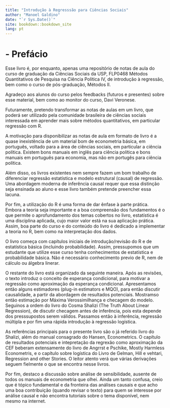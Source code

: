 ```yaml
---
title: "Introdução à Regresssão para Ciências Sociais"
author: "Manoel Galdino"
date: "`r Sys.Date()`"
site: bookdown::bookdown_site
lang: pt
---
```


# - Prefácio

Esse livro é, por enquanto, apenas uma repositório de notas de aula do curso de graduação da Ciências Sociais da USP, FLP0468 Métodos Quantitativos de Pesquisa na Ciência Política IV, de introdução à regressão, bem como o curso de pós-graduação, Métodos II.

Agradeço aos alunos do curso pelos feedbacks (futuros e presentes) sobre esse material, bem como ao monitor do curso, Davi Veronese.

Futuramente, pretendo transformar as notas de aulas em um livro, que poderá ser utilizado pela comunidade brasileira de ciências sociais interessada em aprender mais sobre métodos quantitativos, em particular regressão com R.

A motivação para disponibilizar as notas de aula em formato de livro é a quase inexistência de um material bom de econometria básica, em português, voltado para a área de ciências sociais, em particular a ciência política. Existem bons manuais em inglês para ciência política e bons manuais em português para economia, mas não em portugês para ciência política.

Além disso, os livros existentes nem sempre fazem um bom trabalho de diferenciar regressão estatística e modelo estrutural (causal) de regressão. Uma abordagem moderna de inferência causal requer que essa distinção seja ensinada ao aluno e esse livro também pretende preencher essa lacuna.

Por fim, a utilização do R é uma forma de dar ênfase à parte prática. Embora a teoria seja importante e a boa compreensão dos fundamentos é o que permite o aprofundamento dos temas cobertos no livro, estatística é uma disciplina aplicada, cujo maior valor está na sua aplicação prática. Assim, boa parte do curso e do conteúdo do livro é dedicado a implementar a teoria no R, bem como na interpretação dos dados.

O livro começa com  capítulos iniciais de introdução/revisão do R e de estatística básica (incluindo probabilidade). Assim, pressupomos que um estudante que utilize esse curso tenha conhecimentos de estatística e probabilidade básica. Não é necessário conhecimento previo de R, nem de cálculo ou álgebra linerar.

O restante do livro está organizado da seguinte maneira. Após as revisões, o texto introduz o conceito de esperança condicional, para motivar a regressão como aproximação da esperança condicional. Apresentamos então alguns estimadores (plug-in estimators e MQO), para então discutir causalidade, a partir da abordagem de resultados potenciais. Mostramso então estimação por Máxima Verossimilhança e checagem do modelo. Seguinos a ordem do livro do Cosma Shalizi (The Truth About Linear Regression), de discutir checagem antes de inferência, pois esta depende dos presssupostos serem válidos. Passamos então à inferência, regressão múltipla e por fim uma rápida introdução à regressão logística.

As referências principais para o presente livro são o já referido livro do Shalizi, além do manual consagrado do Hansen, Econometrics. O capítulo de resultados potenciais e intepretação da regrexão como aproximação da CEF beberam extensamente do livro de Angrrst e Pschike, Mostly Harmless Econometris, e o capítulo sobre logística do Livro de Gelman, Hill e vehtari, Regression and other Stories. O leitor atento verá que várias derivações seguem fielmente o que se encontra nesse livros.

Por fim, destaco a discussão sobre análise de sensibilidade, ausente de todos os manuais de econometria que olhei. Ainda um tanto confusa, creio que é tópico fundamental e da fronteira das análises causais e que acho uma boa contribuição (quando revisar o texto) para quem se interesse por análise causal e não encontra tutoriais sobre o tema disponível, nem mesmo na internet.
